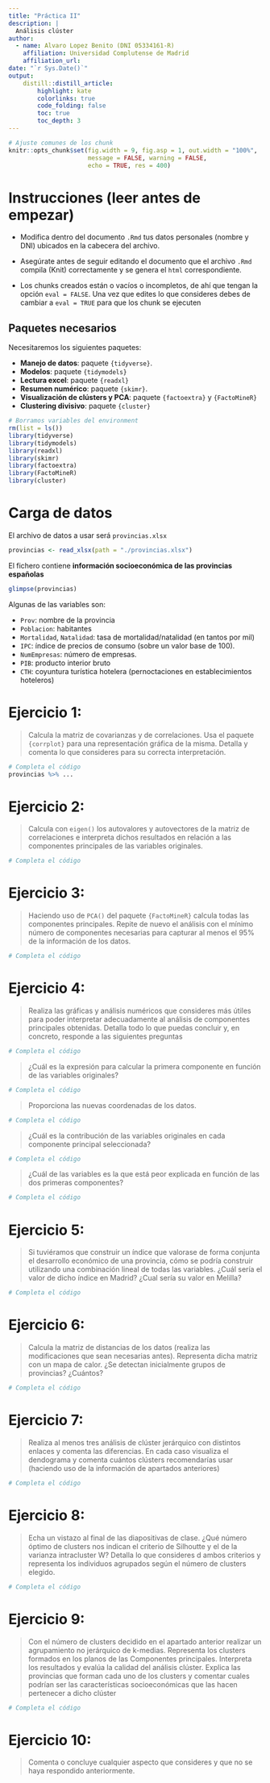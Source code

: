 ---
title: "Práctica II"
description: |
  Análisis clúster
author:
  - name: Alvaro Lopez Benito (DNI 05334161-R)
    affiliation: Universidad Complutense de Madrid
    affiliation_url: 
date: "`r Sys.Date()`"
output:
    distill::distill_article:
        highlight: kate
        colorlinks: true
        code_folding: false
        toc: true            
        toc_depth: 3     
---

```{r setup, include = FALSE}
# Ajuste comunes de los chunk
knitr::opts_chunk$set(fig.width = 9, fig.asp = 1, out.width = "100%",
                      message = FALSE, warning = FALSE,
                      echo = TRUE, res = 400)
```

# Instrucciones (leer antes de empezar)

* Modifica dentro del documento `.Rmd` tus datos personales (nombre y DNI) ubicados en la cabecera del archivo.

* Asegúrate antes de seguir editando el documento que el archivo `.Rmd` compila (Knit) correctamente y se genera el `html` correspondiente.

* Los chunks creados están o vacíos o incompletos, de ahí que tengan la opción `eval = FALSE`. Una vez que edites lo que consideres debes de cambiar a `eval = TRUE` para que los chunk se ejecuten

## Paquetes necesarios

Necesitaremos los siguientes paquetes:

* **Manejo de datos**: paquete `{tidyverse}`.
* **Modelos**: paquete `{tidymodels}`
* **Lectura excel**: paquete `{readxl}`
* **Resumen numérico**: paquete `{skimr}`.
* **Visualización de clústers y PCA**: paquete `{factoextra}` y `{FactoMineR}`
* **Clustering divisivo**: paquete `{cluster}`

```{r paquetes}
# Borramos variables del environment
rm(list = ls())
library(tidyverse)
library(tidymodels)
library(readxl)
library(skimr)
library(factoextra)
library(FactoMineR)
library(cluster)
```


# Carga de datos

El archivo de datos a usar será `provincias.xlsx`

```{r}
provincias <- read_xlsx(path = "./provincias.xlsx")
```

El fichero contiene **información socioeconómica de las provincias españolas**

```{r}
glimpse(provincias)
```


Algunas de las variables son:

* `Prov`: nombre de la provincia
* `Poblacion`: habitantes
* `Mortalidad`, `Natalidad`: tasa de mortalidad/natalidad (en tantos por mil)
* `IPC`: índice de precios de consumo (sobre un valor base de 100).
* `NumEmpresas`: número de empresas.
* `PIB`: producto interior bruto
* `CTH`: coyuntura turística hotelera (pernoctaciones en establecimientos hoteleros)

# Ejercicio 1:

> Calcula la matriz de covarianzas y de correlaciones. Usa el paquete `{corrplot}` para una representación gráfica de la misma. Detalla y comenta lo que consideres para su correcta interpretación.

```{r eval = FALSE}
# Completa el código
provincias %>% ...
```


# Ejercicio 2:

> Calcula con `eigen()` los autovalores y autovectores de la matriz de correlaciones e interpreta dichos resultados en relación a las componentes principales de las variables originales.

```{r eval = FALSE}
# Completa el código
```

# Ejercicio 3:

> Haciendo uso de `PCA()` del paquete `{FactoMineR}` calcula todas las componentes principales. Repite de nuevo el análisis con el mínimo número de componentes necesarias para capturar al menos el 95% de la información de los datos.

```{r eval = FALSE}
# Completa el código
```


# Ejercicio 4:

> Realiza las gráficas y análisis numéricos que consideres más útiles para poder interpretar adecuadamente al análisis de componentes principales obtenidas. Detalla todo lo que puedas concluir y, en concreto, responde a las siguientes preguntas


```{r eval = FALSE}
# Completa el código
```

> ¿Cuál es la expresión para calcular la primera componente en función de las variables originales?

```{r eval = FALSE}
# Completa el código
```

> Proporciona las nuevas coordenadas de los datos.

```{r eval = FALSE}
# Completa el código
```

> ¿Cuál es la contribución de las variables originales en cada componente principal seleccionada? 

```{r eval = FALSE}
# Completa el código
```

> ¿Cuál de las variables es la que está peor explicada en función de las dos primeras componentes?

```{r eval = FALSE}
# Completa el código
```



# Ejercicio 5:

> Si tuviéramos que construir un índice que valorase de forma conjunta el
desarrollo económico de una provincia, cómo se podría construir utilizando una combinación lineal de todas las variables. ¿Cuál sería el valor de dicho
índice en Madrid? ¿Cual sería su valor en Melilla? 

```{r eval = FALSE}
# Completa el código
```


# Ejercicio 6:

> Calcula la matriz de distancias de los datos (realiza las modificaciones que sean necesarias antes). Representa dicha matriz con un mapa de calor. ¿Se detectan inicialmente grupos de provincias? ¿Cuántos?


```{r eval = FALSE}
# Completa el código
```


# Ejercicio 7:

> Realiza al menos tres análisis de clúster jerárquico con distintos enlaces y comenta las diferencias. En cada caso visualiza el dendograma y comenta cuántos clústers recomendarías usar (haciendo uso de la información de apartados anteriores)


```{r eval = FALSE}
# Completa el código
```


# Ejercicio 8:

> Echa un vistazo al final de las diapositivas de clase. ¿Qué número óptimo de clusters nos indican el criterio de Silhoutte y el de la varianza intracluster W? Detalla lo que consideres d ambos criterios y representa los individuos agrupados según el número de clusters elegido.

```{r eval = FALSE}
# Completa el código
```


# Ejercicio 9:

> Con el número de clusters decidido en el apartado anterior realizar un agrupamiento no jerárquico de k-medias. Representa los clusters formados en los planos de las Componentes principales. Interpreta los resultados y evalúa la calidad del análisis clúster. Explica las provincias que forman cada uno de los clusters y comentar cuales podrían ser las características socioeconómicas que las hacen pertenecer a dicho clúster

```{r eval = FALSE}
# Completa el código
```

# Ejercicio 10:

> Comenta o concluye cualquier aspecto que consideres y que no se haya respondido anteriormente.

